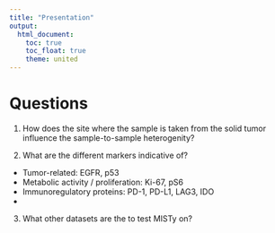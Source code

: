 ```yaml
---
title: "Presentation"
output:
  html_document:
    toc: true
    toc_float: true
    theme: united
---
```


# Questions

1. How does the site where the sample is taken from the solid tumor influence
the sample-to-sample heterogenity?

2. What are the different markers indicative of?
- Tumor-related: EGFR, p53
- Metabolic activity / proliferation: Ki-67, pS6
- Immunoregulatory proteins: PD-1, PD-L1, LAG3, IDO
-



3. What other datasets are the to test MISTy on?
